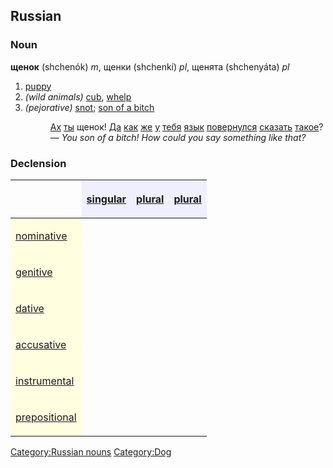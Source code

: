 ==Russian==
[[Category:Russian nouns]]
===Noun===
'''щенок''' (shchenók) ''m'', щенки (shchenkí) ''pl'', щенята (shchenyáta) ''pl''

# [[puppy]]
#''(wild animals)'' [[cub]], [[whelp]]
#''(pejorative)'' [[snot]]; [[son of a bitch]]
#: [[Ах]] [[ты]] щенок! [[Да]] [[как]] [[же]] [[у]] [[ты|тебя]] [[язык]] [[поворачивать|повернулся]] [[говорить|сказать]] [[такой|такое]]? — ''You son of a bitch! How could you say something like that?''

===Declension===
{| border="1" cellpadding="4" cellspacing="0"
!
! style="background-color: #EFEFFF" align="center"|[[singular]]
! style="background-color: #EFEFFF" align="center"|[[plural]]
! style="background-color: #EFEFFF" align="center"|[[plural]]
|-
! style="background-color: #FFFFE0" align="left"|[[nominative case|nominative]]
| align="center"|{{Unicode|щено́к}}
| align="center"|{{Unicode|щенки́}}
| align="center"|{{Unicode|щеня́та}}
|-
! style="background-color: #FFFFE0" align="left"|[[genitive case|genitive]]
| align="center"|{{Unicode|щенка́}}
| align="center"|{{Unicode|щенко́в}}
| align="center"|{{Unicode|щеня́т}}
|-
! style="background-color: #FFFFE0" align="left"|[[dative case|dative]]
| align="center"|{{Unicode|щенку́}}
| align="center"|{{Unicode|щенка́м}}
| align="center"|{{Unicode|щеня́там}}
|-
! style="background-color: #FFFFE0" align="left"|[[accusative case|accusative]]
| align="center"|{{Unicode|щенка́}}
| align="center"|{{Unicode|щенко́в}}
| align="center"|{{Unicode|щеня́т}}
|-
! style="background-color: #FFFFE0" align="left"|[[instrumental case|instrumental]]
| align="center"|{{Unicode|щенко́м}}
| align="center"|{{Unicode|щенка́ми}}
| align="center"|{{Unicode|щеня́тами}}
|-
! style="background-color: #FFFFE0" align="left"|[[prepositional case|prepositional]]
| align="center"|{{Unicode|о щенке́}}
| align="center"|{{Unicode|о щенка́х}}
| align="center"|{{Unicode|о щеня́тах}}
|}

[[Category:Dog]]